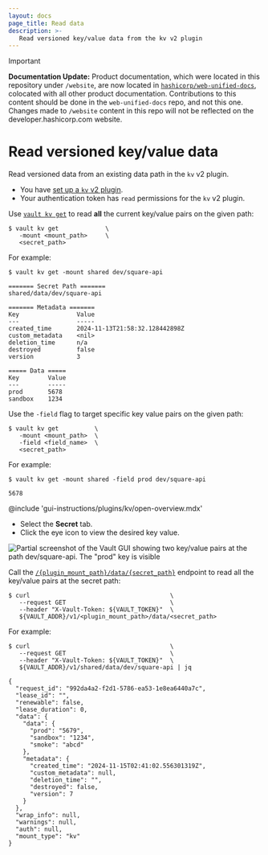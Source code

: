 ```yaml
---
layout: docs
page_title: Read data
description: >-
   Read versioned key/value data from the kv v2 plugin
---
```


> [!IMPORTANT]  
> **Documentation Update:** Product documentation, which were located in this repository under `/website`, are now located in [`hashicorp/web-unified-docs`](https://github.com/hashicorp/web-unified-docs), colocated with all other product documentation. Contributions to this content should be done in the `web-unified-docs` repo, and not this one. Changes made to `/website` content in this repo will not be reflected on the developer.hashicorp.com website.

# Read versioned key/value data

Read versioned data from an existing data path in the `kv` v2 plugin.

<Tip title="Assumptions">

- You have [set up a `kv` v2 plugin](/vault/docs/secrets/kv/kv-v2/setup). 
- Your authentication token has `read` permissions for the `kv` v2 plugin.

</Tip>

<Tabs>

<Tab heading="CLI" group="cli">

Use [`vault kv get`](/vault/docs/command/kv/read) to read **all** the current
key/value pairs on the given path:

```shell-session
$ vault kv get             \
   -mount <mount_path>     \
   <secret_path>
```

For example:

<CodeBlockConfig hideClipboard="true">

```shell-session
$ vault kv get -mount shared dev/square-api

======= Secret Path =======
shared/data/dev/square-api

======= Metadata =======
Key                Value
---                -----
created_time       2024-11-13T21:58:32.128442898Z
custom_metadata    <nil>
deletion_time      n/a
destroyed          false
version            3

===== Data =====
Key        Value
---        -----
prod       5678
sandbox    1234
```

</CodeBlockConfig>

Use the `-field` flag to target specific key value pairs on the given path:

```shell-session
$ vault kv get          \
   -mount <mount_path>  \
   -field <field_name>  \
   <secret_path>
```

For example:

<CodeBlockConfig hideClipboard="true">

```shell-session
$ vault kv get -mount shared -field prod dev/square-api

5678
```

</CodeBlockConfig>

</Tab>

<Tab heading="GUI" group="gui">

@include 'gui-instructions/plugins/kv/open-overview.mdx'

- Select the **Secret** tab.
- Click the eye icon to view the desired key value.

![Partial screenshot of the Vault GUI showing two key/value pairs at the path dev/square-api. The "prod" key is visible](/img/gui/kv/read-data.png)

</Tab>

<Tab heading="API" group="api">

Call the [`/{plugin_mount_path}/data/{secret_path}`](/vault/api-docs/secret/kv/kv-v2#read-secret-version)
endpoint to read all the key/value pairs at the secret path:

```shell-session
$ curl                                       \
   --request GET                             \
   --header "X-Vault-Token: ${VAULT_TOKEN}"  \
   ${VAULT_ADDR}/v1/<plugin_mount_path>/data/<secret_path>
```

For example:

<CodeBlockConfig hideClipboard="true">

```shell-session
$ curl                                       \
   --request GET                             \
   --header "X-Vault-Token: ${VAULT_TOKEN}"  \
   ${VAULT_ADDR}/v1/shared/data/dev/square-api | jq

{
  "request_id": "992da4a2-f2d1-5786-ea53-1e8ea6440a7c",
  "lease_id": "",
  "renewable": false,
  "lease_duration": 0,
  "data": {
    "data": {
      "prod": "5679",
      "sandbox": "1234",
      "smoke": "abcd"
    },
    "metadata": {
      "created_time": "2024-11-15T02:41:02.556301319Z",
      "custom_metadata": null,
      "deletion_time": "",
      "destroyed": false,
      "version": 7
    }
  },
  "wrap_info": null,
  "warnings": null,
  "auth": null,
  "mount_type": "kv"
}
```

</CodeBlockConfig>

</Tab>

</Tabs>
